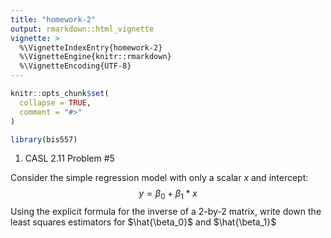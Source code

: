 ```yaml
---
title: "homework-2"
output: rmarkdown::html_vignette
vignette: >
  %\VignetteIndexEntry{homework-2}
  %\VignetteEngine{knitr::rmarkdown}
  %\VignetteEncoding{UTF-8}
---
```


```r
knitr::opts_chunk$set(
  collapse = TRUE,
  comment = "#>"
)
```

```r
library(bis557)
```

1. CASL 2.11 Problem #5

Consider the simple regression model with only a scalar *x* and intercept:
$$y = \beta_0 + \beta_1 * x$$
Using the explicit formula for the inverse of a 2-by-2 matrix, write down the least squares estimators for $\hat{\beta_0}$ and $\hat{\beta_1}$
